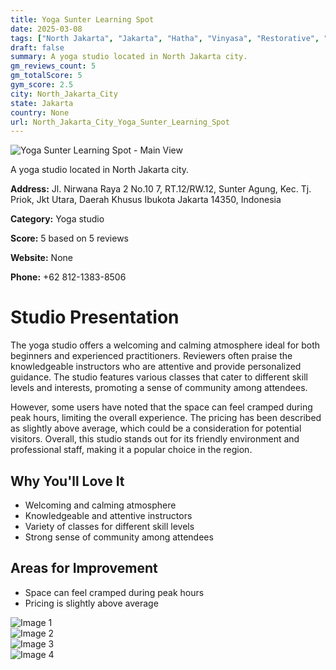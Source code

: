 ```yaml
---
title: Yoga Sunter Learning Spot
date: 2025-03-08
tags: ["North Jakarta", "Jakarta", "Hatha", "Vinyasa", "Restorative", "atmosphere", "North Jakarta City"]  
draft: false
summary: A yoga studio located in North Jakarta city.
gm_reviews_count: 5
gm_totalScore: 5
gym_score: 2.5
city: North_Jakarta_City
state: Jakarta
country: None
url: North_Jakarta_City_Yoga_Sunter_Learning_Spot
---
```


<div className="aspect-[16/9] relative my-8">
  <img 
    src="https://lh5.googleusercontent.com/p/AF1QipM-8S2ydfmvuwNBaub7---cLJZRoIjs1XFezjSN=w1920-h1080-k-no"
    alt="Yoga Sunter Learning Spot - Main View"
    className="object-cover absolute inset-0 w-full h-full rounded-lg"
  />
</div>

A yoga studio located in North Jakarta city.

**Address:** Jl. Nirwana Raya 2 No.10 7, RT.12/RW.12, Sunter Agung, Kec. Tj. Priok, Jkt Utara, Daerah Khusus Ibukota Jakarta 14350, Indonesia

**Category:** Yoga studio

**Score:** 5 based on 5 reviews

**Website:** None

**Phone:** +62 812-1383-8506

# Studio Presentation

The yoga studio offers a welcoming and calming atmosphere ideal for both beginners and experienced practitioners. Reviewers often praise the knowledgeable instructors who are attentive and provide personalized guidance. The studio features various classes that cater to different skill levels and interests, promoting a sense of community among attendees.

However, some users have noted that the space can feel cramped during peak hours, limiting the overall experience. The pricing has been described as slightly above average, which could be a consideration for potential visitors. Overall, this studio stands out for its friendly environment and professional staff, making it a popular choice in the region.

## Why You'll Love It

- Welcoming and calming atmosphere
- Knowledgeable and attentive instructors
- Variety of classes for different skill levels
- Strong sense of community among attendees

## Areas for Improvement

- Space can feel cramped during peak hours
- Pricing is slightly above average

<div className="grid grid-cols-1 xl:grid-cols-2 gap-4 my-8">
<div className="aspect-[4/3] relative"><img src="https://lh5.googleusercontent.com/p/AF1QipM3JAadLvo9tbRI_YpdPjy5we2ZQ0qq0mZIEACm=w1920-h1080-k-no" alt="Image 1" className="object-cover absolute inset-0 w-full h-full rounded-lg" /></div>
<div className="aspect-[4/3] relative"><img src="https://lh5.googleusercontent.com/p/AF1QipMsdPkBkhFgbKYSnp46o-_sWUdSdYqFD99IFAqX=w1920-h1080-k-no" alt="Image 2" className="object-cover absolute inset-0 w-full h-full rounded-lg" /></div>
<div className="aspect-[4/3] relative"><img src="https://lh5.googleusercontent.com/p/AF1QipM8Bg1jHyVFaeJrHPJxHkkhOMED1XvHGlOL67U0=w1920-h1080-k-no" alt="Image 3" className="object-cover absolute inset-0 w-full h-full rounded-lg" /></div>
<div className="aspect-[4/3] relative"><img src="https://lh5.googleusercontent.com/p/AF1QipOVT3oMAmVfH2ePjvqTSMY8NZzIB5DAUqnai-4y=w1920-h1080-k-no" alt="Image 4" className="object-cover absolute inset-0 w-full h-full rounded-lg" /></div>
</div>